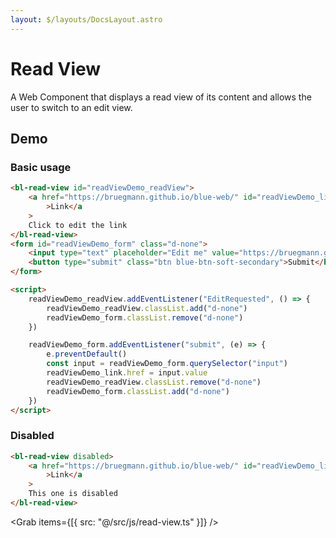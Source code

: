 ```yaml
---
layout: $/layouts/DocsLayout.astro
---
```



# Read View

A Web Component that displays a read view of its content and allows the user to switch to an edit view.

## Demo

### Basic usage

```html use:RenderBlock
<bl-read-view id="readViewDemo_readView">
    <a href="https://bruegmann.github.io/blue-web/" id="readViewDemo_link" target="_blank" rel="noopener noreferrer"
        >Link</a
    >
    Click to edit the link
</bl-read-view>
<form id="readViewDemo_form" class="d-none">
    <input type="text" placeholder="Edit me" value="https://bruegmann.github.io/blue-web/" class="form-control" />
    <button type="submit" class="btn blue-btn-soft-secondary">Submit</button>
</form>

<script>
    readViewDemo_readView.addEventListener("EditRequested", () => {
        readViewDemo_readView.classList.add("d-none")
        readViewDemo_form.classList.remove("d-none")
    })

    readViewDemo_form.addEventListener("submit", (e) => {
        e.preventDefault()
        const input = readViewDemo_form.querySelector("input")
        readViewDemo_link.href = input.value
        readViewDemo_readView.classList.remove("d-none")
        readViewDemo_form.classList.add("d-none")
    })
</script>
```

### Disabled

```html use:RenderBlock
<bl-read-view disabled>
    <a href="https://bruegmann.github.io/blue-web/" id="readViewDemo_link" target="_blank" rel="noopener noreferrer"
        >Link</a
    >
    This one is disabled
</bl-read-view>
```

<Grab items={[{ src: "@/src/js/read-view.ts" }]} />
